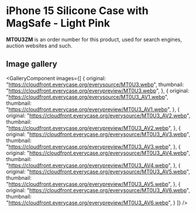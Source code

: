 
# iPhone 15 Silicone Case with MagSafe - Light Pink

<Callout type='info' emoji='👉🏻'>**MT0U3ZM** is an order number for this product, used for search engines, auction websites and such.</Callout>

## Image gallery

<GalleryComponent
    images={[
      {
        original: "https://cloudfront.everycase.org/everysource/MT0U3.webp",
        thumbnail: "https://cloudfront.everycase.org/everypreview/MT0U3.webp",
      },
      {
        original: "https://cloudfront.everycase.org/everysource/MT0U3_AV1.webp",
        thumbnail: "https://cloudfront.everycase.org/everypreview/MT0U3_AV1.webp",
      },
      {
        original: "https://cloudfront.everycase.org/everysource/MT0U3_AV2.webp",
        thumbnail: "https://cloudfront.everycase.org/everypreview/MT0U3_AV2.webp",
      },
      {
        original: "https://cloudfront.everycase.org/everysource/MT0U3_AV3.webp",
        thumbnail: "https://cloudfront.everycase.org/everypreview/MT0U3_AV3.webp",
      },
      {
        original: "https://cloudfront.everycase.org/everysource/MT0U3_AV4.webp",
        thumbnail: "https://cloudfront.everycase.org/everypreview/MT0U3_AV4.webp",
      },
      {
        original: "https://cloudfront.everycase.org/everysource/MT0U3_AV5.webp",
        thumbnail: "https://cloudfront.everycase.org/everypreview/MT0U3_AV5.webp",
      },
      {
        original: "https://cloudfront.everycase.org/everysource/MT0U3_AV6.webp",
        thumbnail: "https://cloudfront.everycase.org/everypreview/MT0U3_AV6.webp",
      }
    ]}
  />
